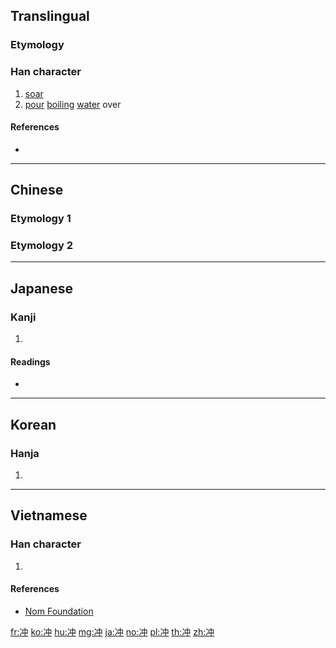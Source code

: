 {{also|沖|衝}}
==Translingual==

===Etymology===
{{Han simp|沖|a=衝}}

===Han character===
{{Han char|rn=15|rad=冫|as=04|sn=6|four=|canj=IML|ids=⿰冫中}}

# [[soar]]
# [[pour]] [[boiling]] [[water]] over

====References====
* {{Han ref|kx=0131.280|dkj=01616|dj=0294.190|hdz=10295.080|uh=51B2|ud=20914}}

----

==Chinese==

===Etymology 1===
{{zh-see|沖}}

===Etymology 2===
{{zh-see|衝}}

----

==Japanese==

===Kanji===
{{ja-kanji|grade=|rs=冫04}}

# {{alternative form of|沖|lang=ja}}

====Readings====
* {{ja-readings|on=[[ちゅう]] (chū)|kun=[[おき]] (oki), [[わく]] (waku)}}

----

==Korean==

===Hanja===
{{ko-hanja|hangeul=충|rv=chung|mr=ch'ung}}

# {{defn|lang=ko|sort=冫04}}

----

==Vietnamese==

===Han character===
{{vi-readings|rs=冫04| hanviet = [[trong]], [[xông]], [[xống]], [[xung]]}}

# {{defn|lang=vi|sort=冫04}}

====References====
*[http://nomfoundation.org/common/nom_details.php?codepoint=51b2 Nom Foundation]

[[fr:冲]]
[[ko:冲]]
[[hu:冲]]
[[mg:冲]]
[[ja:冲]]
[[no:冲]]
[[pl:冲]]
[[th:冲]]
[[zh:冲]]